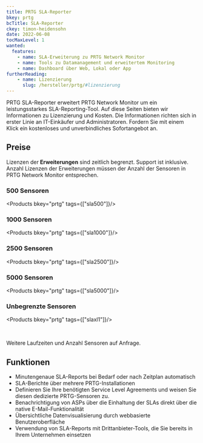 ```yaml
---
title: PRTG SLA-Reporter
bkey: prtg
bcTitle: SLA-Reporter
ckey: timon-heidensohn
date: 2022-06-08
tocMaxLevel: 1
wanted:
  features:
    - name: SLA-Erweiterung zu PRTG Network Monitor
    - name: Tools zu Datamanagement und erweitertem Monitoring
    - name: Dashboard über Web, Lokal oder App
furtherReading:
    - name: Lizenzierung
      slug: /hersteller/prtg/#lizenzierung
---
```



<Intro>

PRTG SLA-Reporter erweitert PRTG Network Monitor um ein leistungsstarkes SLA-Reporting-Tool.
Auf diese Seiten bieten wir Informationen zu Lizenzierung und Kosten.
Die Informationen richten sich in erster Linie an IT-Einkäufer und Administratoren.
Fordern Sie mit einem Klick ein kostenloses und unverbindliches Sofortangebot an.

</Intro>

<TOC />


## Preise

<Info>

Lizenzen der **Erweiterungen** sind zeitlich begrenzt. Support ist inklusive.
Anzahl Lizenzen der Erweiterungen müssen der Anzahl der Sensoren in PRTG Network Monitor entsprechen.

</Info>

### 500 Sensoren

<Products bkey="prtg" tags={["sla500"]}/>

### 1000 Sensoren

<Products bkey="prtg" tags={["sla1000"]}/>


### 2500 Sensoren

<Products bkey="prtg" tags={["sla2500"]}/>

### 5000 Sensoren

<Products bkey="prtg" tags={["sla5000"]}/>

### Unbegrenzte Sensoren

<Products bkey="prtg" tags={["slaxl1"]}/>


<br />

<GetInTouch variant="info">

Weitere Laufzeiten und Anzahl Sensoren auf Anfrage.

</GetInTouch>




## Funktionen

<ArrowList>

- Minutengenaue SLA-Reports bei Bedarf oder nach Zeitplan automatisch
- SLA-Berichte über mehrere PRTG-Installationen
- Definieren Sie Ihre benötigten Service Level Agreements und weisen Sie diesen dedizierte PRTG-Sensoren zu.
- Benachrichtigung von ASPs über die Einhaltung der SLAs direkt über die native E-Mail-Funktionalität
- Übersichtliche Datenvisualisierung durch webbasierte Benutzeroberfläche
- Verwendung von SLA-Reports mit Drittanbieter-Tools, die Sie bereits in Ihrem Unternehmen einsetzen

</ArrowList>


<GetInTouch theme="light"/>
